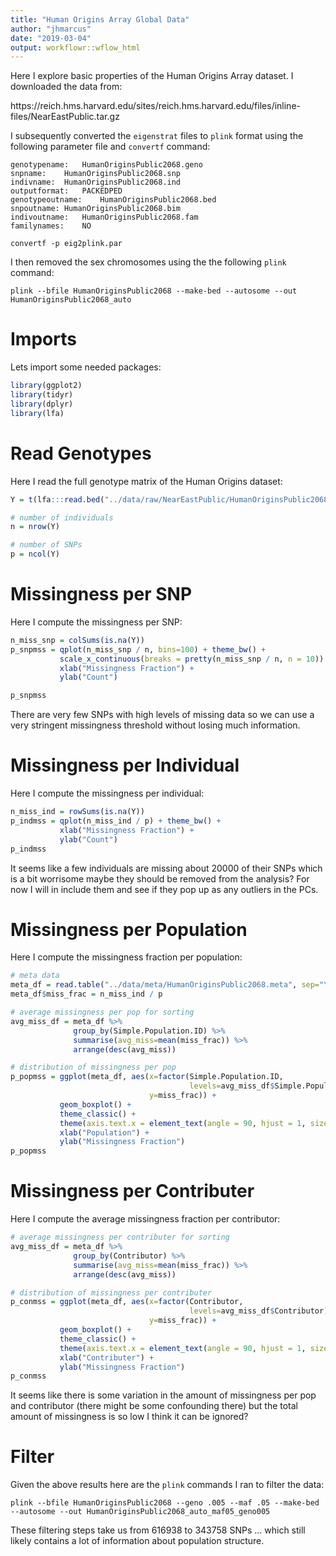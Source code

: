 ```yaml
---
title: "Human Origins Array Global Data"
author: "jhmarcus"
date: "2019-03-04"
output: workflowr::wflow_html
---
```


Here I explore basic properties of the Human Origins Array dataset. I downloaded the data from:

https://reich.hms.harvard.edu/sites/reich.hms.harvard.edu/files/inline-files/NearEastPublic.tar.gz

I subsequently converted the `eigenstrat` files to `plink` format using the following parameter file and `convertf` command:

```
genotypename:   HumanOriginsPublic2068.geno
snpname:    HumanOriginsPublic2068.snp
indivname:  HumanOriginsPublic2068.ind
outputformat:   PACKEDPED
genotypeoutname:    HumanOriginsPublic2068.bed
snpoutname: HumanOriginsPublic2068.bim
indivoutname:   HumanOriginsPublic2068.fam
familynames:    NO
```

```
convertf -p eig2plink.par
```

I then removed the sex chromosomes using the the following `plink` command:

```
plink --bfile HumanOriginsPublic2068 --make-bed --autosome --out HumanOriginsPublic2068_auto
```

# Imports

Lets import some needed packages:

```r
library(ggplot2)
library(tidyr)
library(dplyr)
library(lfa)
```

# Read Genotypes

Here I read the full genotype matrix of the Human Origins dataset:

```r
Y = t(lfa:::read.bed("../data/raw/NearEastPublic/HumanOriginsPublic2068_auto"))

# number of individuals
n = nrow(Y)

# number of SNPs
p = ncol(Y)
```



# Missingness per SNP

Here I compute the missingness per SNP:

```r
n_miss_snp = colSums(is.na(Y))
p_snpmss = qplot(n_miss_snp / n, bins=100) + theme_bw() + 
           scale_x_continuous(breaks = pretty(n_miss_snp / n, n = 10)) +
           xlab("Missingness Fraction") +
           ylab("Count")

p_snpmss
```

There are very few SNPs with high levels of missing data so we can use a very stringent missingness threshold without losing much information.

# Missingness per Individual

Here I compute the missingness per individual:

```r
n_miss_ind = rowSums(is.na(Y))
p_indmss = qplot(n_miss_ind / p) + theme_bw() +
           xlab("Missingness Fraction") +
           ylab("Count")
p_indmss
```

It seems like a few individuals are missing about 20000 of their SNPs which is a bit worrisome maybe they should be removed from the analysis? For now I will in include them and see if they pop up as any outliers in the PCs.

# Missingness per Population

Here I compute the missingness fraction per population:

```r
# meta data
meta_df = read.table("../data/meta/HumanOriginsPublic2068.meta", sep="\t", header=T)
meta_df$miss_frac = n_miss_ind / p

# average missingness per pop for sorting
avg_miss_df = meta_df %>% 
              group_by(Simple.Population.ID) %>% 
              summarise(avg_miss=mean(miss_frac)) %>%
              arrange(desc(avg_miss)) 

# distribution of missingness per pop
p_popmss = ggplot(meta_df, aes(x=factor(Simple.Population.ID, 
                                        levels=avg_miss_df$Simple.Population.ID), 
                               y=miss_frac)) + 
           geom_boxplot() +
           theme_classic() +
           theme(axis.text.x = element_text(angle = 90, hjust = 1, size=6)) +
           xlab("Population") +
           ylab("Missingness Fraction")
p_popmss
```

# Missingness per Contributer

Here I compute the average missingness fraction per contributor:

```r
# average missingness per contributer for sorting
avg_miss_df = meta_df %>% 
              group_by(Contributor) %>% 
              summarise(avg_miss=mean(miss_frac)) %>%
              arrange(desc(avg_miss)) 

# distribution of missingness per contributer
p_conmss = ggplot(meta_df, aes(x=factor(Contributor, 
                                        levels=avg_miss_df$Contributor), 
                               y=miss_frac)) + 
           geom_boxplot() +
           theme_classic() +
           theme(axis.text.x = element_text(angle = 90, hjust = 1, size=6)) +
           xlab("Contributer") +
           ylab("Missingness Fraction")
p_conmss
```

It seems like there is some variation in the amount of missingness per pop and contributor (there might be some confounding there) but the total amount of missingness is so low I think it can be ignored?

# Filter

Given the above results here are the `plink` commands I ran to filter the data:

```
plink --bfile HumanOriginsPublic2068 --geno .005 --maf .05 --make-bed --autosome --out HumanOriginsPublic2068_auto_maf05_geno005
```

These filtering steps take us from 616938 to 343758 SNPs ... which still likely contains a lot of information about population structure.